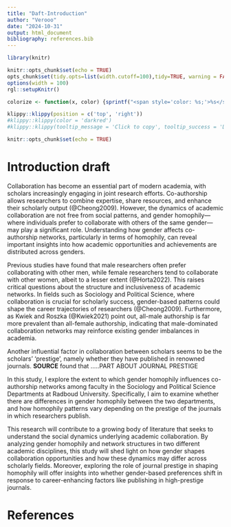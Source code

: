 ```yaml
---
title: "Daft-Introduction"
author: "Verooo"
date: "2024-10-31"
output: html_document
bibliography: references.bib
---
```


```r
library(knitr)

knitr::opts_chunk$set(echo = TRUE)
opts_chunk$set(tidy.opts=list(width.cutoff=100),tidy=TRUE, warning = FALSE, message = FALSE,comment = "#>", cache=TRUE, class.source=c("test"), class.output=c("test2"))
options(width = 100)
rgl::setupKnitr()

colorize <- function(x, color) {sprintf("<span style='color: %s;'>%s</span>", color, x) }

```

```r
klippy::klippy(position = c('top', 'right'))
#klippy::klippy(color = 'darkred')
#klippy::klippy(tooltip_message = 'Click to copy', tooltip_success = 'Done')
```

```r
knitr::opts_chunk$set(echo = TRUE)
```

# Introduction draft

Collaboration has become an essential part of modern academia, with scholars increasingly engaging in joint research efforts. Co-authorship allows researchers to combine expertise, share resources, and enhance their scholarly output (@Cheong2009). However, the dynamics of academic collaboration are not free from social patterns, and gender homophily—where individuals prefer to collaborate with others of the same gender—may play a significant role. Understanding how gender affects co-authorship networks, particularly in terms of homophily, can reveal important insights into how academic opportunities and achievements are distributed across genders.

Previous studies have found that male researchers often prefer collaborating with other men, while female researchers tend to collaborate with other women, albeit to a lesser extent (@Horta2022). This raises critical questions about the structure and inclusiveness of academic networks. In fields such as Sociology and Political Science, where collaboration is crucial for scholarly success, gender-based patterns could shape the career trajectories of researchers (@Cheong2009). Furthermore, as Kwiek and Roszka (@Kwiek2021) point out, all-male authorship is far more prevalent than all-female authorship, indicating that male-dominated collaboration networks may reinforce existing gender imbalances in academia.

Another influential factor in collaboration between scholars seems to be the scholars' 'prestige', namely whether they have published in renowned journals. **SOURCE** found that .....PART ABOUT JOURNAL PRESTIGE

In this study, I explore the extent to which gender homophily influences co-authorship networks among faculty in the Sociology and Political Science Departments at Radboud University. Specifically, I aim to examine whether there are differences in gender homophily between the two departments, and how homophily patterns vary depending on the prestige of the journals in which researchers publish.

This research will contribute to a growing body of literature that seeks to understand the social dynamics underlying academic collaboration. By analyzing gender homophily and network structures in two different academic disciplines, this study will shed light on how gender shapes collaboration opportunities and how these dynamics may differ across scholarly fields. Moreover, exploring the role of journal prestige in shaping homophily will offer insights into whether gender-based preferences shift in response to career-enhancing factors like publishing in high-prestige journals.

# References
